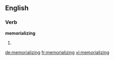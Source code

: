==English==

===Verb===
'''memorializing'''

# {{present participle of|memorialize}}

[[de:memorializing]]
[[fr:memorializing]]
[[vi:memorializing]]